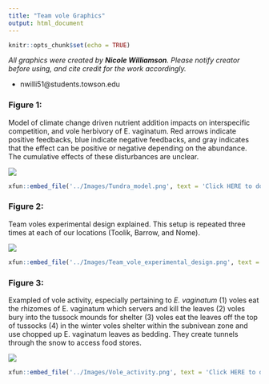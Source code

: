 ```yaml
---
title: "Team vole Graphics"
output: html_document
---
```


```r
knitr::opts_chunk$set(echo = TRUE)
```

*All graphics were created by **Nicole Williamson**. Please notify creator before using, and cite credit for the work accordingly.*

- nwilli51@students.towson.edu  


### Figure 1:
Model of climate change driven nutrient addition impacts on interspecific competition, and vole herbivory of E. vaginatum. Red arrows indicate positive feedbacks, blue indicate negative feedbacks, and gray indicates that the effect can be positive or negative depending on the abundance. The cumulative effects of these disturbances are unclear.  

<img src="../Images/Tundra_model.png" class="center">  
```r
xfun::embed_file('../Images/Tundra_model.png', text = 'Click HERE to download image')
```

### Figure 2: 
Team voles experimental design explained. This setup is repeated three times at each of our locations (Toolik, Barrow, and Nome).  

<img src="../Images/Team_vole_experimental_design.png" class="center">  
```r
xfun::embed_file('../Images/Team_vole_experimental_design.png', text = 'Click HERE to download image')
```  


### Figure 3:  
Exampled of vole activity, especially pertaining to *E. vaginatum* (1) voles eat the rhizomes of E. vaginatum which servers and kill the leaves (2) voles bury into the tussock mounds for shelter (3) voles eat the leaves off the top of tussocks (4) in the winter voles shelter within the subnivean zone and use chopped up E. vaginatum leaves as bedding. They create tunnels through the snow to access food stores.  

<img src="../Images/Vole_activity.png" class="center">  
```r
xfun::embed_file('../Images/Vole_activity.png', text = 'Click HERE to download image')
```  


  

